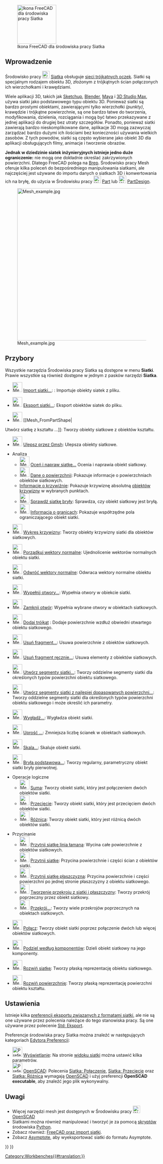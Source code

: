 <languages/>

{{Docnav/pl
|[[Material_Workbench/pl|środowisko pracy Materiał]]
|[[OpenSCAD_Workbench/pl|środowisko pracy OpenSCAD]]
|IconL=Workbench_Material.svg
|IconR=Workbench_OpenSCAD.svg
}}

[[Image:Workbench_Mesh.svg|thumb|128px|Ikona FreeCAD dla środowiska pracy Siatka]]

{{TOCright}}

<span id="Introduction"></span>
==Wprowadzenie==

<div class="mw-translate-fuzzy">
Środowisko pracy [[Image:Workbench_Mesh.svg|24px]] [[Mesh_Workbench/pl|Siatka]] obsługuje [http://en.wikipedia.org/wiki/Triangle_mesh sieci trójkątnych oczek]. Siatki są specjalnym rodzajem obiektu 3D, złożonym z trójkątnych ścian połączonych ich wierzchołkami i krawędziami.
</div>

<div class="mw-translate-fuzzy">
Wiele aplikacji 3D, takich jak [http://en.wikipedia.org/wiki/Sketchup Sketchup], [http://en.wikipedia.org/wiki/Blender_(software) Blender], [http://en.wikipedia.org/wiki/Maya_(software) Maya] i [http://en.wikipedia.org/wiki/3d_max 3D Studio Max], używa siatki jako podstawowego typu obiektu 3D. Ponieważ siatki są bardzo prostymi obiektami, zawierającymi tylko wierzchołki ''(punkty)'', krawędzie i trójkątne powierzchnie, są one bardzo łatwe do tworzenia, modyfikowania, dzielenia, rozciągania i mogą być łatwo przekazywane z jednej aplikacji do drugiej bez utraty szczegółów. Ponadto, ponieważ siatki zawierają bardzo nieskomplikowane dane, aplikacje 3D mogą zazwyczaj zarządzać bardzo dużymi ich ilościami bez konieczności używania wielkich zasobów. Z tych powodów, siatki są często wybierane jako obiekt 3D dla aplikacji obsługujących filmy, animacje i tworzenie obrazów.
</div>

'''Jednak w dziedzinie siatek inżynieryjnych istnieje jedno duże ograniczenie:''' nie mogą one dokładnie określać zakrzywionych powierzchni. Dlatego FreeCAD polega na [[wikipedia:Boundary representation|Brep]]. Środowisko pracy Mesh oferuje kilka poleceń do bezpośredniego manipulowania siatkami, ale najczęściej jest używane do importu danych o siatkach 3D i konwertowania ich na bryłę, do użycia w Środowisku pracy [[Image:Workbench_Part.svg|24px]] [[Part_Workbench/pl|Part]] lub [[Image:Workbench_PartDesign.svg|24px]] [[PartDesign_Workbench|PartDesign]].

[[Image:Mesh_example.jpg|500px]]

<span id="Tools"></span>
==Przybory==

Wszystkie narzędzia Środowiska pracy Siatka są dostępne w menu '''Siatki'''. Prawie wszystkie są również dostępne w jednym z pasków narzędzi '''Siatka'''.

* [[Image:Mesh_Import.svg|32px]] [[Mesh_Import|Import siatki...]]: : Importuje obiekty siatek z pliku.

* [[Image:Mesh_Export.svg|32px]] [[Mesh_Export|Eksport siatki...]]: Eksport obiektów siatek do pliku.

* [[Image:Mesh_FromPartShape.svg|32px]] [[Mesh_FromPartShape|
Utwórz siatkę z kształtu ...]]: Tworzy obiekty siatkowe z obiektów kształtu.

* [[Image:Mesh_RemeshGmsh.svg|32px]] [[Mesh_RemeshGmsh/pl|Ulepsz przez Gmsh]]: Ulepsza obiekty siatkowe.

*Analiza
** [[Image:Mesh_Evaluation.svg|32px]]  [[Mesh_Evaluation|Oceń i napraw siatkę...]] Ocenia i naprawia obiekt siatkowy.
** [[Image:Mesh_CurvatureInfo.svg|32px]]  [[Mesh EvaluateFacet|Dane o powierzchnii]]: Pokazuje informacje o powierzchniach obiektów siatkowych.
** [[Mesh EvaluateCurvature|Informacje o krzywiźnie]]: Pokazuje krzywiznę absolutną [[Mesh_VertexCurvature|obiektów krzywizny]] w wybranych punktach.
** [[Image:Mesh_EvaluateSolid.svg|32px]] [[Mesh EvaluateSolid|Sprawdź siatkę bryły]]: Sprawdza, czy obiekt siatkowy jest bryłą.
** [[Image:Mesh_BoundingBox.svg|32px]]  [[Mesh BoundingBox|Informacja o granicach]]: Pokazuje współrzędne pola ograniczającego obiekt siatki.

* [[Image:Mesh_VertexCurvature.svg|32px]] [[Mesh_VertexCurvature|Wykres krzywizny]]: Tworzy obiekty krzywizny siatki dla obiektów siatkowych.

* [[Image:Mesh_HarmonizeNormals.svg|32px]] [[Mesh_HarmonizeNormals|Porządkuj wektory normalne]]: Ujednolicenie wektorów normalnych obiektu siatki.

* [[Image:Mesh_FlipNormals.svg|32px]] [[Mesh_FlipNormals|Odwróć wektory normalne]]: Odwraca wektory normalne obiektu siatki.

* [[Image:Mesh_FillupHoles.svg|32px]] [[Mesh_FillupHoles|Wypełnij otwory...]]: Wypełnia otwory w obiekcie siatki.

* [[Image:Mesh_FillInteractiveHole.svg|32px]] [[Mesh_FillInteractiveHole|Zamknij otwór]]: Wypełnia wybrane otwory w obiektach siatkowych.

* [[Image:Mesh_AddFacet.svg|32px]]  [[Mesh_AddFacet|Dodaj trójkąt]] : Dodaje powierzchnie wzdłuż obwiedni otwartego obiektu siatkowego.

* [[Image:Mesh_RemoveComponents.svg|32px]] [[Mesh_RemoveComponents|Usuń fragment...]]: Usuwa powierzchnie z obiektów siatkowych.

* [[Image:Mesh_RemoveCompByHand.svg|32px]] [[Mesh_RemoveCompByHand|Usuń fragment ręcznie...]]: Usuwa elementy z obiektów siatkowych.

* [[Image:Mesh_Segmentation.svg|32px]] [[Mesh_Segmentation|Utwórz segmenty siatki...]]: Tworzy oddzielne segmenty siatki dla określonych typów powierzchni obiektu siatkowego.

* [[Image:Mesh_SegmentationBestFit.svg|32px]] [[Mesh_SegmentationBestFit|Utwórz segmenty siatki z najlepiej dopasowanych powierzchni...]]: Tworzy oddzielne segmenty siatki dla określonych typów powierzchni obiektu siatkowego i może określić ich parametry.

* [[Image:Mesh_Smoothing.svg|32px]] [[Mesh_Smoothing|Wygładź...]]: Wygładza obiekt siatki.

* [[Image:Mesh_Decimating.svg|32px]] [[Mesh_Decimating/pl|Uprość ...]]: Zmniejsza liczbę ścianek w obiektach siatkowych.

* [[Image:Mesh_Scale.svg|32px]] [[Mesh_Scale|Skala...]]: Skaluje obiekt siatki.

* [[Image:Mesh_BuildRegularSolid.svg|32px]] [[Mesh_BuildRegularSolid|Bryła podstawowa...]]: Tworzy regularny, parametryczny obiekt siatki bryły pierwotnej.

*Operacje logiczne
** [[Image:Mesh_Union.svg|32px]] [[Mesh_Union|Suma]]: Tworzy obiekt siatki, który jest połączeniem dwóch obiektów siatki.
** [[Image:Mesh_Intersection.svg|32px]] [[Mesh_Intersection|Przecięcie]]: Tworzy obiekt siatki, który jest przecięciem dwóch obiektów siatki.
** [[Image:Mesh_Difference.svg|32px]] [[Mesh_Difference|Różnica]]: Tworzy obiekt siatki, który jest różnicą dwóch obiektów siatki.

*Przycinanie
**[[Image:Mesh_PolyCut.svg|32px]] [[Mesh_PolyCut/pl|Przytnij siatkę linia łamaną]]: Wycina całe powierzchnie z obiektów siatkowych.
** [[Image:Mesh_PolyTrim.svg|32px]] [[Mesh_PolyTrim/pl|Przytnij siatkę]]: Przycina powierzchnie i części ścian z obiektów siatki.
** [[Image:Mesh_TrimByPlane.svg|32px]] [[Mesh_TrimByPlane/pl|Przytnij siatkę płaszczyzną]]: Przycina powierzchnie i części powierzchni po jednej stronie płaszczyzny z obiektu siatkowego.
** [[Image:Mesh_SectionByPlane.svg|32px]] [[Mesh_SectionByPlane/pl|Tworzenie przekroju z siatki i płaszczyzny]]: Tworzy przekrój poprzeczny przez obiekt siatkowy.
** [[Image:Mesh_CrossSections.svg|32px]] [[Mesh_CrossSections/pl|Przekrój...]]: Tworzy wiele przekrojów poprzecznych na obiektach siatkowych.

* [[Image:Mesh_Merge.svg|32px]] [[Mesh_Merge|Połącz]]: Tworzy obiekt siatki poprzez połączenie dwóch lub więcej obiektów siatkowych.

* [[Image:Mesh_SplitComponents.svg|32px]] [[Mesh_SplitComponents/pl|Podziel według komponentów]]: Dzieli obiekt siatkowy na jego komponenty.

* [[Image:MeshPart_CreateFlatMesh.svg|32px]] [[MeshPart_CreateFlatMesh/pl|Rozwiń siatkę]]: Tworzy płaską reprezentację obiektu siatkowego.

* [[Image:MeshPart_CreateFlatFace.svg|32px]] [[MeshPart_CreateFlatFace/pl|Rozwiń powierzchnię]]: Tworzy płaską reprezentację powierzchni obiektu kształtu.

<span id="Preferences"></span>
==Ustawienia==

Istnieje kilka [[Import_Export_Preferences/pl#Formaty Mesh|preferencji eksportu związanych z formatami siatki]], ale nie są one używane przez polecenia należące do tego stanowiska pracy. Są one używane przez polecenie [[Std_Export/pl|Std: Eksport]].

Preferencje środowiska pracy Siatka można znaleźć w następujących kategoriach [[Preferences_Editor/pl|Edytora Preferencji]]:
* [[Image:Preferences-display.svg|32px]] [[Preferences_Editor/pl#Ustawienia_wyświetlania|Wyświetlanie]]: Na stronie [[Preferences_Editor/pl#Widok_siatki|widoku siatki]] można ustawić kilka parametrów.
* [[Image:Preferences-openscad.svg|32px]] [[OpenSCAD_Preferences/pl|OpenSCAD]]: Polecenia [[Mesh_Union/pl|Siatka: Połączenie]], [[Mesh_Intersection/pl|Siatka: Przecięcie]] oraz [[Mesh_Difference/pl|Siatka: Różnica]] wymagają [http://www.openscad.org/ OpenSCAD] i użyj preferencji '''OpenSCAD executable''', aby znaleźć jego plik wykonywalny.

<span id="Notes"></span>
==Uwagi==

* Więcej narzędzi mesh jest dostępnych w Środowisku pracy [[Image:Workbench_OpenSCAD.svg|24px]] [[OpenSCAD_Workbench/pl|OpenSCAD]]
* Siatkami można również manipulować i tworzyć je za pomocą [[Mesh_Scripting/pl|skryptów]] środowiska [[Python/pl|Python]].
* Zobacz również: [[FreeCAD_and_Mesh_Import|FreeCAD oraz import siatki]].
* Zobacz [[Asymptote|Asymptote]], aby wyeksportować siatki do formatu Asymptote.


{{Docnav/pl
|[[Material_Workbench/pl|środowisko pracy Materiał]]
|[[OpenSCAD_Workbench/pl|środowisko pracy OpenSCAD]]
|IconL=Workbench_Material.svg
|IconR=Workbench_OpenSCAD.svg
}}

{{Mesh Tools navi{{#translation:}}}}
{{Userdocnavi{{#translation:}}}}
[[Category:Workbenches{{#translation:}}]]